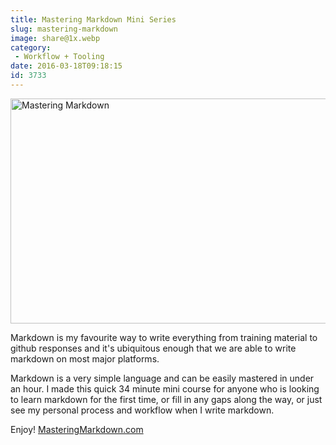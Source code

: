 ```yaml
---
title: Mastering Markdown Mini Series
slug: mastering-markdown
image: share@1x.webp
category:
 - Workflow + Tooling
date: 2016-03-18T09:18:15
id: 3733
---
```


<a href="http://masteringmarkdown.com" rel="attachment wp-att-3734"><img src="share@1x-650x366.webp" alt="Mastering Markdown" width="640" height="360" /></a>

Markdown is my favourite way to write everything from training material to github responses and it's ubiquitous enough that we are able to write markdown on most major platforms.

Markdown is a very simple language and can be easily mastered in under an hour. I made this quick 34 minute mini course for anyone who is looking to learn markdown for the first time, or fill in any gaps along the way, or just see my personal process and workflow when I write markdown.

Enjoy! <a href="http://masteringmarkdown.com">MasteringMarkdown.com</a>